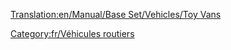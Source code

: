[[Translation:en/Manual/Base Set/Vehicles/Toy Vans]]

{{fr/Vehicule routier|nom      = Camion de jouets MightyMover
  |img      = MightyMover Toy.png
  |prix     = 4 797£ (9 594$)
  |vitesse  = 48 km/h (30 mph)
  |annualite= 421£ (842$)
  |design   = 1935
  |vie      = 15
  |capacite = 17 [[fr/Manual/Base Set/Economy/Jouet|jouets]]
}}
{{fr/Vehicule routier|nom      = Camion de jouets Powernaught
  |img      = Powernaught Toy.png
  |prix     = 6 027£ (12 054$)
  |vitesse  = 88 km/h (55 mph)
  |annualite= 787£ (1 574$)
  |design   = 1978
  |vie      = 15
  |capacite = 19 [[fr/Manual/Base Set/Economy/Jouet|jouets]]
}}
{{fr/Vehicule routier|nom      = Camion de jouets Wizzow
  |img      = Wizzow Toy.png
  |prix     = 6 437£ (12 874$)
  |vitesse  = 112 km/h (70 mph)
  |annualite= 1 125£ (2 250$)
  |design   = 2015
  |vie      = 15
  |capacite = 22 [[fr/Manual/Base Set/Economy/Jouet|jouets]]
}}
[[Category:fr/Véhicules routiers]]